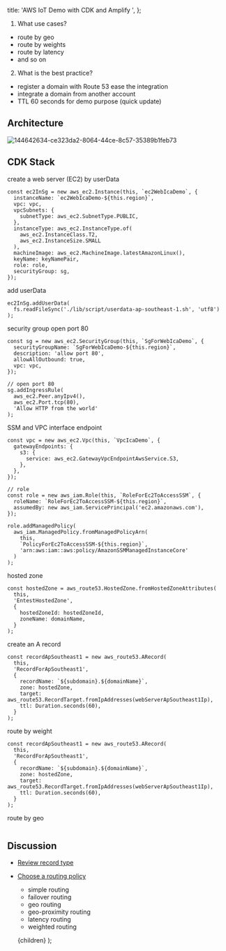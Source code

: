   title: 'AWS IoT Demo with CDK and Amplify ',
};


1. What use cases?

- route by geo
- route by weights
- route by latency
- and so on

2. What is the best practice?

- register a domain with Route 53 ease the integration
- integrate a domain from another account
- TTL 60 seconds for demo purpose (quick update)

## Architecture

![144642634-ce323da2-8064-44ce-8c57-35389b1feb73](https://user-images.githubusercontent.com/20411077/169695893-be253e67-d668-43dc-8e4e-a3e087c08479.png)

## CDK Stack

create a web server (EC2) by userData

```tsx
const ec2InSg = new aws_ec2.Instance(this, `ec2WebIcaDemo`, {
  instanceName: `ec2WebIcaDemo-${this.region}`,
  vpc: vpc,
  vpcSubnets: {
    subnetType: aws_ec2.SubnetType.PUBLIC,
  },
  instanceType: aws_ec2.InstanceType.of(
    aws_ec2.InstanceClass.T2,
    aws_ec2.InstanceSize.SMALL
  ),
  machineImage: aws_ec2.MachineImage.latestAmazonLinux(),
  keyName: keyNamePair,
  role: role,
  securityGroup: sg,
});
```

add userData

```tsx
ec2InSg.addUserData(
  fs.readFileSync('./lib/script/userdata-ap-southeast-1.sh', 'utf8')
);
```

security group open port 80

```tsx
const sg = new aws_ec2.SecurityGroup(this, `SgForWebIcaDemo`, {
  securityGroupName: `SgForWebIcaDemo-${this.region}`,
  description: 'allow port 80',
  allowAllOutbound: true,
  vpc: vpc,
});

// open port 80
sg.addIngressRule(
  aws_ec2.Peer.anyIpv4(),
  aws_ec2.Port.tcp(80),
  'Allow HTTP from the world'
);
```

SSM and VPC interface endpoint

```tsx
const vpc = new aws_ec2.Vpc(this, `VpcIcaDemo`, {
  gatewayEndpoints: {
    s3: {
      service: aws_ec2.GatewayVpcEndpointAwsService.S3,
    },
  },
});

// role
const role = new aws_iam.Role(this, `RoleForEc2ToAccessSSM`, {
  roleName: `RoleForEc2ToAccessSSM-${this.region}`,
  assumedBy: new aws_iam.ServicePrincipal('ec2.amazonaws.com'),
});

role.addManagedPolicy(
  aws_iam.ManagedPolicy.fromManagedPolicyArn(
    this,
    `PolicyForEc2ToAccessSSM-${this.region}`,
    'arn:aws:iam::aws:policy/AmazonSSMManagedInstanceCore'
  )
);
```

hosted zone

```tsx
const hostedZone = aws_route53.HostedZone.fromHostedZoneAttributes(
  this,
  'EntestHostedZone',
  {
    hostedZoneId: hostedZoneId,
    zoneName: domainName,
  }
);
```

create an A record

```tsx
const recordApSoutheast1 = new aws_route53.ARecord(
  this,
  'RecordForApSoutheast1',
  {
    recordName: `${subdomain}.${domainName}`,
    zone: hostedZone,
    target: aws_route53.RecordTarget.fromIpAddresses(webServerApSoutheast1Ip),
    ttl: Duration.seconds(60),
  }
);
```

route by weight

```tsx
const recordApSoutheast1 = new aws_route53.ARecord(
  this,
  'RecordForApSoutheast1',
  {
    recordName: `${subdomain}.${domainName}`,
    zone: hostedZone,
    target: aws_route53.RecordTarget.fromIpAddresses(webServerApSoutheast1Ip),
    ttl: Duration.seconds(60),
  }
);
```

route by geo

```tsx

```

## Discussion

- [Review record type](https://aws.amazon.com/route53/faqs/)
- [Choose a routing policy](https://docs.aws.amazon.com/Route53/latest/DeveloperGuide/routing-policy.html)
  - simple routing
  - failover routing
  - geo routing
  - geo-proximity routing
  - latency routing
  - weighted routing

  <MyLayoutTest frontmatter={meta}>{children}</MyLayoutTest>
);
